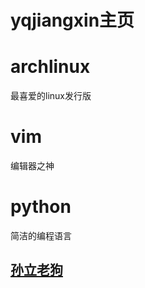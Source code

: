 =yqjiangxin主页=

=archlinux=
最喜爱的linux发行版

=vim=
编辑器之神

=python=
简洁的编程语言

==[[file:~/github/vimwiki/img/sunli.jpg|孙立老狗]]==
